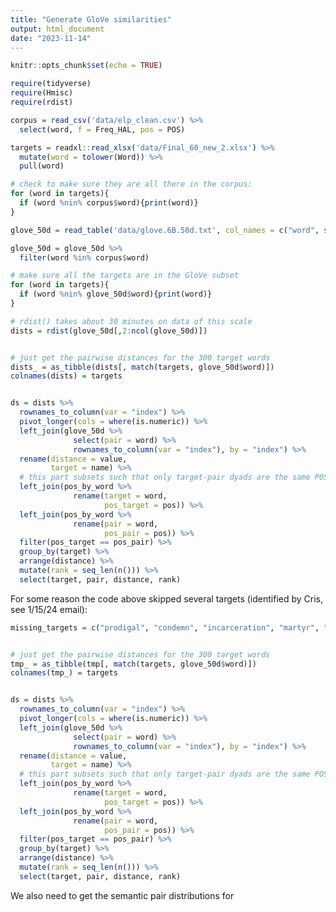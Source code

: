 ```yaml
---
title: "Generate GloVe similarities"
output: html_document
date: "2023-11-14"
---
```


```r
knitr::opts_chunk$set(echo = TRUE)

require(tidyverse)
require(Hmisc)
require(rdist)

corpus = read_csv('data/elp_clean.csv') %>% 
  select(word, f = Freq_HAL, pos = POS)

targets = readxl::read_xlsx('data/Final_60_new_2.xlsx') %>% 
  mutate(word = tolower(Word)) %>% 
  pull(word)

# check to make sure they are all there in the corpus:
for (word in targets){
  if (word %nin% corpus$word){print(word)}
}

glove_50d = read_table('data/glove.6B.50d.txt', col_names = c("word", str_c('d', c(1:50))))

glove_50d = glove_50d %>% 
  filter(word %in% corpus$word)

# make sure all the targets are in the GloVe subset
for (word in targets){
  if (word %nin% glove_50d$word){print(word)}
}

# rdist() takes about 30 minutes on data of this scale
dists = rdist(glove_50d[,2:ncol(glove_50d)])


# just get the pairwise distances for the 300 target words
dists_ = as_tibble(dists[, match(targets, glove_50d$word)])
colnames(dists) = targets


ds = dists %>% 
  rownames_to_column(var = "index") %>% 
  pivot_longer(cols = where(is.numeric)) %>% 
  left_join(glove_50d %>% 
              select(pair = word) %>% 
              rownames_to_column(var = "index"), by = "index") %>% 
  rename(distance = value,
         target = name) %>% 
  # this part subsets such that only target-pair dyads are the same POS
  left_join(pos_by_word %>% 
              rename(target = word,
                     pos_target = pos)) %>% 
  left_join(pos_by_word %>% 
              rename(pair = word,
                     pos_pair = pos)) %>% 
  filter(pos_target == pos_pair) %>% 
  group_by(target) %>% 
  arrange(distance) %>% 
  mutate(rank = seq_len(n())) %>% 
  select(target, pair, distance, rank)


```


For some reason the code above skipped several targets (identified by Cris, see 1/15/24 email):

```r
missing_targets = c("prodigal", "condemn", "incarceration", "martyr", "pestilence", "cellophane")


# just get the pairwise distances for the 300 target words
tmp_ = as_tibble(tmp[, match(targets, glove_50d$word)])
colnames(tmp_) = targets


ds = dists %>% 
  rownames_to_column(var = "index") %>% 
  pivot_longer(cols = where(is.numeric)) %>% 
  left_join(glove_50d %>% 
              select(pair = word) %>% 
              rownames_to_column(var = "index"), by = "index") %>% 
  rename(distance = value,
         target = name) %>% 
  # this part subsets such that only target-pair dyads are the same POS
  left_join(pos_by_word %>% 
              rename(target = word,
                     pos_target = pos)) %>% 
  left_join(pos_by_word %>% 
              rename(pair = word,
                     pos_pair = pos)) %>% 
  filter(pos_target == pos_pair) %>% 
  group_by(target) %>% 
  arrange(distance) %>% 
  mutate(rank = seq_len(n())) %>% 
  select(target, pair, distance, rank)


```



We also need to get the semantic pair distributions for 

